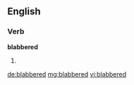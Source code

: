 ==English==

===Verb===
'''blabbered'''

# {{past of|[[blabber]]}}

[[de:blabbered]]
[[mg:blabbered]]
[[vi:blabbered]]